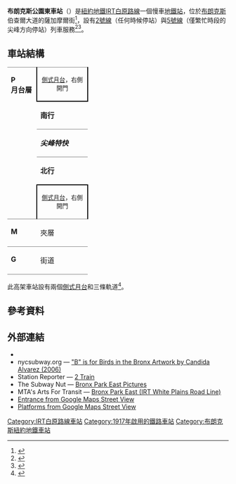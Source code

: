 {{Infobox NYCS
| name = 布朗克斯公園東<br />{{lang|en|Bronx Park East}}
| image = Bronx Pk East IRTWP SB plat jeh.jpg
| image_caption = 南行月台
| bg_color = #E20F00
| bg_color_2 = #007527
| address = 紐約州紐約市布朗克斯伯查爾大道及薩加摩爾街
| borough = [[布朗克斯|布朗克斯]]
| locale = {{link-en|范尼斯特 (布朗克斯)|Van Nest, Bronx|范尼斯特}}/{{link-en|佩勒姆公園道 (布朗克斯)|Pelham Parkway (neighborhood), Bronx|佩勒姆公園道}}
| coordinates = {{coord|40.849|N|73.868|W|display=inline,title|source:nlwiki}}
| line = [[IRT白原路線|IRT白原路線]]
| service = White Plains north
| connection = {{bus icon}} '''[[MTA區域巴士營運|NYCT巴士]]'''：Bx22、Bx39
| platforms = 2個[[側式月台|側式月台]]
| tracks = 3條
| structure = 高架
| open_date = {{start date and age|1917|03|03}}
| passengers = 841,547 <ref>{{NYCS const|riderref}}</ref>
| pass_year = 2016
| pass_percent = -4.1
| rank = 377 
| code = 425
| next_north = {{NYCS next | line=IRT白原路線 | station=佩勒姆公園道 | service=White Plains north}}
| next_south = {{NYCS next | line=IRT白原路線 | station=東180街 | service=White Plains north}}
| legend = {{NYCS infobox legend|alltimes}}{{NYCS infobox legend|rushpeak}}
}}
'''布朗克斯公園東車站'''（{{lang-en|Bronx Park East station}}）是[[紐約地鐵|紐約地鐵]][[IRT白原路線|IRT白原路線]]一個慢車[[地鐵站|地鐵站]]，位於[[布朗克斯|布朗克斯]]伯查爾大道的薩加摩爾街<ref>{{Cite web|url=http://web.mta.info/maps/neighborhoods/bx/BX8_bronx_zoo_2015.pdf|title=Neighborhood Map Bronx Zoo West Farms Soundview Parkchester|last=|first=|date=2015|website=mta.info|publisher=Metropolitan Transportation Authority|access-date=October 2, 2016|archive-date=2020-09-11|archive-url=https://web.archive.org/web/20200911024137/http://web.mta.info/maps/neighborhoods/bx/BX8_bronx_zoo_2015.pdf|dead-url=no}}</ref>，設有[[紐約地鐵2號線|2號線]]（任何時候停站）與[[紐約地鐵5號線|5號線]]（僅繁忙時段的尖峰方向停站）列車服務<ref>{{NYCS const|timetable|2}}</ref><ref>{{NYCS const|timetable|5}}</ref>。
== 車站結構 ==
{{Stack|float=right|
{{Routemap
|title=軌道配置圖
|title-bg=#{{NYCS color|2}}
|style=margin-left:10px;margin-top:10px;float:right;
|legend =track
|map=
\uSTR!~MFADEg\uSTR!~MFADEg\uSTR!~MFADEg  ~~ ~~ ~~往[[佩勒姆公園道車站_(IRT白原路線)|佩勒姆公園道]]
\uSTRf\uSTR\uSTRg
\uSTR+BSr\uSTR\uSTR+BSl
\uSTR+BSr\uSTR\uSTR+BSl
\uSTR+BSr\uSTR\uSTR+BSl
\uSTR+BSr\uSTR\uSTR+BSl
\uSTR!~uSTRc2\uABZg3\uSTR
\uABZg+1\uSTR!~uSTRc4\uSTR
uSTRc2\uABZg3\uSTR\uSTR
uSTR3+1!~MFADEf\uSTR!~uSTRc4\uSTR\uSTR ~~ ~~ ~~往[[紐約地鐵車廠#東180街車廠|東180街車廠]]
\uSTRf\uSTR\uSTRg
\uSTR!~MFADEf\uSTR!~MFADEf\uSTR!~MFADEf ~~ ~~ ~~往[[東180街車站_(IRT白原路線)|東180街]]
}}
}}
{|cellspacing=0 cellpadding=3
|style="border-top:solid 1px gray;border-bottom:solid 1px gray;vertical-align:top;" width=50 rowspan=5|'''P<br>月台層'''
|style="border-top:solid 1px gray;border-right:solid 2px black;border-left:solid 2px black;border-bottom:solid 2px black;text-align:center;" colspan=2|<small>[[側式月台|側式月台]]，右側開門</small>
|-
|width=100|'''南行''' 
|width=400|{{arrow|L}} [[File:NYCS-bull-trans-2.svg|纽约地铁2号线]] 往[[夫拉特布殊大道-布魯克林學院車站_(IRT諾斯特蘭大道線)|夫拉特布殊大道-布魯克林學院]]<small>（[[東180街車站_(IRT白原路線)|東180街]]）</small><br>{{arrow|L}} [[File:NYCS-bull-trans-5.svg|纽约地铁5号线]] 往夫拉特布殊大道-布魯克林學院（早上尖峰時段）<small>（東180街）</small>
|-
|style="border-bottom:solid 0px gray;border-top:solid 1px gray;" width=100|'''''尖峰特快'''''
|style="border-bottom:solid 0px gray;border-top:solid 1px gray;" width=400|無定期服務
|-
|style="border-bottom:solid 0px gray;border-top:solid 1px gray;" width=100|'''北行'''
|style="border-bottom:solid 0px gray;border-top:solid 1px gray;" width=400|{{arrow|R}} [[File:NYCS-bull-trans-2.svg|纽约地铁2号线]] 往[[威克菲爾德-241街車站_(IRT白原路線)|威克菲爾德-241街]]<small>（[[佩勒姆公園道車站_(IRT白原路線)|佩勒姆公園道]]）</small><br />{{arrow|R}} [[File:NYCS-bull-trans-5.svg|纽约地铁5号线]] 往[[涅雷大道車站_(IRT白原路線)|涅雷大道]]（黃昏尖峰時段）<small>（佩勒姆公園道）</small>
|-
|style="border-bottom:solid 1px gray;border-top:solid 2px black;border-right:solid 2px black;border-left:solid 2px black;text-align:center;" colspan=2|<small>[[側式月台|側式月台]]，右側開門</small>
|-
| style="vertical-align:top;" |'''M'''
| style="vertical-align:top;" |夾層
| style="vertical-align:top;" |車站詢問處、MetroCard自動售票機、閘機<br>{{NYCS Platform Layout access}}
|-
|style="border-top:solid 1px gray;border-bottom:solid 1px gray;vertical-align:top;" width=50|'''G'''
|style="border-top:solid 1px gray;border-bottom:solid 1px gray;vertical-align:top;" width=100|街道
|style="border-top:solid 1px gray;border-bottom:solid 1px gray;vertical-align:top;" width=400|出入口
|}
此高架車站設有兩個[[側式月台|側式月台]]和三條軌道<ref name="tracks">{{NYCS const|trackref|trackbook3}}</ref>。

== 參考資料 ==
{{Reflist}}

== 外部連結 ==
{{Commonscat-inline|Bronx Park East (IRT White Plains Road Line)}}
* {{NYCS ref|http://www.nycsubway.org/perl/stations?199:778|IRT White Plains Road Line|Bronx Park East}}
* nycsubway.org — [http://www.nycsubway.org/perl/artwork_show?173 "B" is for Birds in the Bronx Artwork by Candida Alvarez (2006)] {{Wayback|url=http://www.nycsubway.org/perl/artwork_show?173 |date=20201022065945 }}
* Station Reporter — [https://web.archive.org/web/20141203073216/http://www.stationreporter.net/2train.htm 2 Train]
* The Subway Nut — [http://www.subwaynut.com/irt/bpe2/index.html Bronx Park East Pictures] {{Wayback|url=http://www.subwaynut.com/irt/bpe2/index.html |date=20200706140725 }}
* MTA's Arts For Transit — [https://web.archive.org/web/20110606070505/http://mta.info/mta/aft/permanentart/permart.html?agency=nyct&line=2&station=9&xdev=775 Bronx Park East (IRT White Plains Road Line)]
* [https://maps.google.com/maps?ie=UTF8&ll=40.848992,-73.868347&spn=0.003814,0.013433&z=17&layer=c&cbll=40.849032,-73.868494&panoid=630QbO_CIqZI_CtSUVKY0A&cbp=12,170.59,,0,1.41 Entrance from Google Maps Street View]
* [http://www.google.com/maps/@40.849194,-73.8682636,3a,75y,191.04h,90.45t/data=!3m8!1e1!3m6!1s-zc55I7jXRgg%2FVkf7Q_v8WkI%2FAAAAAAAA_qU%2FqDFrQTuaV4w!2e4!3e11!6s%2F%2Flh3.googleusercontent.com%2F-zc55I7jXRgg%2FVkf7Q_v8WkI%2FAAAAAAAA_qU%2FqDFrQTuaV4w%2Fw203-h100-n-k-no%2F!7i8704!8i4352!6m1!1e1 Platforms from Google Maps Street View]
{{紐約地鐵2號線}}
{{紐約地鐵5號線}}
{{DEFAULTSORT:Bronx Park East}}
[[Category:IRT白原路線車站|Category:IRT白原路線車站]]
[[Category:1917年啟用的鐵路車站|Category:1917年啟用的鐵路車站]]
[[Category:布朗克斯紐約地鐵車站|Category:布朗克斯紐約地鐵車站]]